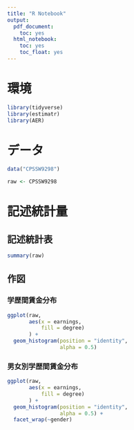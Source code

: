 ```yaml
---
title: "R Notebook"
output:
  pdf_document:
    toc: yes
  html_notebook:
    toc: yes
    toc_float: yes
---
```


# 環境

```r
library(tidyverse)
library(estimatr)
library(AER)
```


# データ

```r
data("CPSSW9298")

raw <- CPSSW9298
```

# 記述統計量

## 記述統計表

```r
summary(raw)
```

## 作図

### 学歴間賃金分布

```r
ggplot(raw, 
       aes(x = earnings,
           fill = degree)
       ) +
  geom_histogram(position = "identity",
                 alpha = 0.5)
```

### 男女別学歴間賃金分布

```r
ggplot(raw, 
       aes(x = earnings,
           fill = degree)
       ) +
  geom_histogram(position = "identity",
                 alpha = 0.5) +
  facet_wrap(~gender)
```